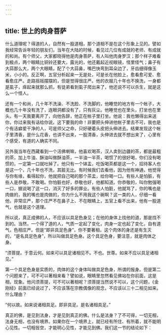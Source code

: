 ```yaml
---
---
---
```

title: 世上的肉身菩萨
---




什么道理呢？得道的人，自然有一股道相，那个道相不是在这个形象上见的。譬如我经常告诉年轻的朋友们，当年在大陆的时候，看见过几位有成就的老师、有成就的和尚。有个师父，大家都晓得他是肉身菩萨，有人叫他肉身罗汉；那个样子难看到极点，两个眼睛比铜铃还要大，露光的，他还戴起近视眼镜，怪里怪气；鼻子有大蒜那么大，两个大眼睛，配了个大蒜鼻，嘴巴快弯到耳朵边了，牙齿细得像玉米，小小的。反正啊，五官分析起来一无是处，可是长在他脸上，愈看愈可爱、愈看愈庄严。走路摇摇摆摆的，但是觉得很庄严。他的衣服几十年也不换洗，一身都是虱子，痒起来就那么抓，有徒弟看到虱子爬出来了，他还说不可以杀生，就是这么一个怪人。

还有一个和尚，几十年不洗澡、不洗脸、不洗脚的，他睡觉的地方有一个帐子，大概也几十年没有洗了，连眼洞都没有了，只有灰尘。他睡觉也在里头，打坐也在里头。有一天我要离开了，向他告辞，他正在帐子里打坐。他说：我也懒得出来送你，你过来我有话给你说。这下要我的命！非要把头伸进他帐子里去不可，我也是个有洁癖爱干净的人，可是师父之命，只好硬着头皮把头伸进去。结果发现这个帐子里清香，是什么花香，也讲不出来，一股清香，头伸进去就不想出来了，心里有个感受，有道的人确实不同。

另外我当年在西藏看到一个活佛喇嘛，他喜欢喝茶，汉人卖到边疆的茶，都是最粗的茶，加上牛油、酥油叫做酥油茶，一半油一半茶，喝惯了的很好喝，你们没有喝惯的，一定第一口就吐掉了。他只有一个钵盂，吃饭喝茶都是这一个，招待客人也是这一个，几十年也不洗，其脏无比。有时候我们去看他，因为他有神通，他觉得与你有缘，看得起你，他就把自己喝的那个茶盂，给你喝一口。有些人是怕脏，有些人是恭敬，不敢喝。你怕脏也好，恭敬也好，他都知道。你恭敬的，叫你勉强喝一口，据说喝了这一口，消灭了好多的罪业。有些人怕脏，他就骂了，你的嘴也是肉做的，我的嘴也是肉做的，你为什么不用我这个碗啊？这一类的人，仔细一看他，非常庄严，那个庄严不在鼻子上、不在眼睛上，五官上看不出来，他有一股道气，也就是这个道理。

所以说，真正成佛的人，不应该以具足色身见；在他的身体上找他的道，那是找不到的。当然，一个得了道的人，气质一定起了变化，肉身一定也起了变化，自有道气，色相庄严。但是“即非具足色身”，你不要著相，这个肉体的身还是有生灭的，“是名具足色身”，所以叫做具足色身。这个具足色身，要注意，就是肉体之身。

“须菩提。于意云何。如来可以具足诸相见不。不也。世尊。如来不应以具足诸相见。”

第一个具足色身是实质的，肉体的这个身体叫做具足色身，所谓的报身。但是第二个问题来了，可不可以著相来看？譬如说，眼睛里忽然看见佛站在你前面，这是相，现象。他问须菩提，可不可以著相呢？须菩提当然说不可以，这个问题，《金刚经》前面已经说过了，不应该落在宗教偶像的观念，不应该以三十二相见如来。什么理由？

“何以故。如来说诸相具足。即非具足。是名诸相具足。”

真正的佛，是见到法身，才是见到真正的佛。什么是法身？了不可得，一切无相，法身无相，也没有境界。如果你在一个境界上，就已经有所住、有所着，就不能明心见性。一切相皆空，才能明心见性，才能见到佛。我们这一节的结论如下：